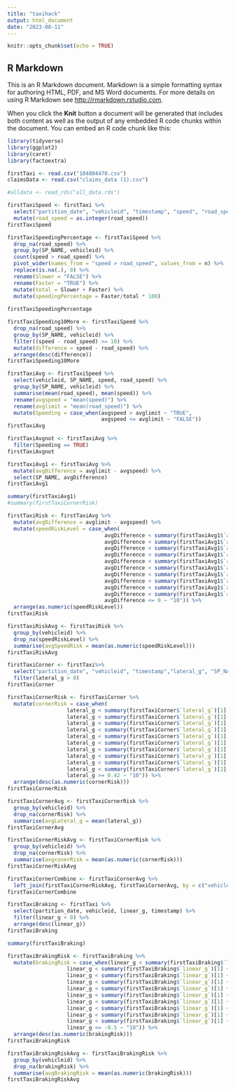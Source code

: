 ```yaml
---
title: "taxihack"
output: html_document
date: "2023-08-11"
---
```


```r
knitr::opts_chunk$set(echo = TRUE)
```

## R Markdown

This is an R Markdown document. Markdown is a simple formatting syntax for authoring HTML, PDF, and MS Word documents. For more details on using R Markdown see <http://rmarkdown.rstudio.com>.

When you click the **Knit** button a document will be generated that includes both content as well as the output of any embedded R code chunks within the document. You can embed an R code chunk like this:

```r
library(tidyverse)
library(ggplot2)
library(caret)
library(factoextra)
```

```r
firstTaxi <- read.csv("104804470.csv")
claimsData <- read.csv("claims_data (1).csv")
```

```r
#alldata <- read_rds("all_data.rds")
```


```r
firstTaxiSpeed <- firstTaxi %>% 
  select("partition_date", "vehicleid", "timestamp", "speed", "road_speed", "SP_NAME") %>% 
  mutate(road_speed = as.integer(road_speed))
firstTaxiSpeed
```
```r
firstTaxiSpeedingPercentage <- firstTaxiSpeed %>% 
  drop_na(road_speed) %>% 
  group_by(SP_NAME, vehicleid) %>% 
  count(speed > road_speed) %>% 
  pivot_wider(names_from = "speed > road_speed", values_from = n) %>% 
  replace(is.na(.), 0) %>% 
  rename(Slower = "FALSE") %>% 
  rename(Faster = "TRUE") %>% 
  mutate(total = Slower + Faster) %>% 
  mutate(speedingPercentage = Faster/total * 100)
  
firstTaxiSpeedingPercentage
```
```r
firstTaxiSpeeding10More <- firstTaxiSpeed %>% 
  drop_na(road_speed) %>% 
  group_by(SP_NAME, vehicleid) %>% 
  filter((speed - road_speed) >= 10) %>% 
  mutate(difference = speed - road_speed) %>% 
  arrange(desc(difference)) 
firstTaxiSpeeding10More
```
```r
firstTaxiAvg <- firstTaxiSpeed %>% 
  select(vehicleid, SP_NAME, speed, road_speed) %>% 
  group_by(SP_NAME, vehicleid) %>% 
  summarise(mean(road_speed), mean(speed)) %>% 
  rename(avgspeed = "mean(speed)") %>% 
  rename(avglimit = "mean(road_speed)") %>% 
  mutate(Speeding = case_when(avgspeed > avglimit ~ "TRUE",
                              avgspeed <= avglimit ~ "FALSE"))
firstTaxiAvg
```
```r
firstTaxiAvgnot <- firstTaxiAvg %>% 
  filter(Speeding == TRUE)
firstTaxiAvgnot
```

```r
firstTaxiAvg1 <- firstTaxiAvg %>% 
  mutate(avgDifference = avglimit - avgspeed) %>% 
  select(SP_NAME, avgDifference)
firstTaxiAvg1
```
```r
summary(firstTaxiAvg1)
#summary(firstTaxiCornerRisk)
```
```r
firstTaxiRisk <- firstTaxiAvg %>% 
  mutate(avgDifference = avglimit - avgspeed) %>% 
  mutate(speedRiskLevel = case_when(
                               avgDifference < summary(firstTaxiAvg1$`avgDifference`)[1] + ((summary(firstTaxiAvg1$`avgDifference`)[6] - summary(firstTaxiAvg1$`avgDifference`)[1])*0.1) & avgDifference > 0 ~ "10",
                               avgDifference < summary(firstTaxiAvg1$`avgDifference`)[1] + ((summary(firstTaxiAvg1$`avgDifference`)[6] - summary(firstTaxiAvg1$`avgDifference`)[1])*0.2) & avgDifference > 0 ~ "9",
                               avgDifference < summary(firstTaxiAvg1$`avgDifference`)[1] + ((summary(firstTaxiAvg1$`avgDifference`)[6] - summary(firstTaxiAvg1$`avgDifference`)[1])*0.3) & avgDifference > 0 ~ "8",
                               avgDifference < summary(firstTaxiAvg1$`avgDifference`)[1] + ((summary(firstTaxiAvg1$`avgDifference`)[6] - summary(firstTaxiAvg1$`avgDifference`)[1])*0.4) & avgDifference > 0 ~ "7",
                               avgDifference < summary(firstTaxiAvg1$`avgDifference`)[1] + ((summary(firstTaxiAvg1$`avgDifference`)[6] - summary(firstTaxiAvg1$`avgDifference`)[1])*0.5) & avgDifference > 0 ~ "6",
                               avgDifference < summary(firstTaxiAvg1$`avgDifference`)[1] + ((summary(firstTaxiAvg1$`avgDifference`)[6] - summary(firstTaxiAvg1$`avgDifference`)[1])*0.6) & avgDifference > 0 ~ "5",
                               avgDifference < summary(firstTaxiAvg1$`avgDifference`)[1] + ((summary(firstTaxiAvg1$`avgDifference`)[6] - summary(firstTaxiAvg1$`avgDifference`)[1])*0.7) & avgDifference > 0 ~ "4",
                               avgDifference < summary(firstTaxiAvg1$`avgDifference`)[1] + ((summary(firstTaxiAvg1$`avgDifference`)[6] - summary(firstTaxiAvg1$`avgDifference`)[1])*0.8) & avgDifference > 0 ~ "3",
                               avgDifference < summary(firstTaxiAvg1$`avgDifference`)[1] + ((summary(firstTaxiAvg1$`avgDifference`)[6] - summary(firstTaxiAvg1$`avgDifference`)[1])*0.9) & avgDifference > 0 ~ "2",
                               avgDifference < summary(firstTaxiAvg1$`avgDifference`)[1] + ((summary(firstTaxiAvg1$`avgDifference`)[6] - summary(firstTaxiAvg1$`avgDifference`)[1])*1.0) & avgDifference > 0 ~ "1",
                               avgDifference <= 0 ~ "10")) %>% 
  arrange(as.numeric(speedRiskLevel))
firstTaxiRisk
```
```r
firstTaxiRiskAvg <- firstTaxiRisk %>% 
  group_by(vehicleid) %>% 
  drop_na(speedRiskLevel) %>% 
  summarise(avgSpeedRisk = mean(as.numeric(speedRiskLevel)))
firstTaxiRiskAvg
```


```r
firstTaxiCorner <- firstTaxi%>% 
  select("partition_date", "vehicleid", "timestamp","lateral_g", "SP_NAME") %>% 
  filter(lateral_g > 0) 
firstTaxiCorner
```
```r
firstTaxiCornerRisk <- firstTaxiCorner %>% 
  mutate(cornerRisk = case_when(
                   lateral_g < summary(firstTaxiCorner$`lateral_g`)[1] + ((summary(firstTaxiCorner$`lateral_g`)[6] - summary(firstTaxiCorner$`lateral_g`)[1])*0.1)~ "1",
                   lateral_g < summary(firstTaxiCorner$`lateral_g`)[1] + ((summary(firstTaxiCorner$`lateral_g`)[6] - summary(firstTaxiCorner$`lateral_g`)[1])*0.2)~ "2",
                   lateral_g < summary(firstTaxiCorner$`lateral_g`)[1] + ((summary(firstTaxiCorner$`lateral_g`)[6] - summary(firstTaxiCorner$`lateral_g`)[1])*0.3)~ "3",
                   lateral_g < summary(firstTaxiCorner$`lateral_g`)[1] + ((summary(firstTaxiCorner$`lateral_g`)[6] - summary(firstTaxiCorner$`lateral_g`)[1])*0.4)~ "4",
                   lateral_g < summary(firstTaxiCorner$`lateral_g`)[1] + ((summary(firstTaxiCorner$`lateral_g`)[6] - summary(firstTaxiCorner$`lateral_g`)[1])*0.5) & lateral_g < 0.42~ "5",
                   lateral_g < summary(firstTaxiCorner$`lateral_g`)[1] + ((summary(firstTaxiCorner$`lateral_g`)[6] - summary(firstTaxiCorner$`lateral_g`)[1])*0.6) & lateral_g < 0.42~ "6",
                   lateral_g < summary(firstTaxiCorner$`lateral_g`)[1] + ((summary(firstTaxiCorner$`lateral_g`)[6] - summary(firstTaxiCorner$`lateral_g`)[1])*0.7) & lateral_g < 0.42~ "7",
                   lateral_g < summary(firstTaxiCorner$`lateral_g`)[1] + ((summary(firstTaxiCorner$`lateral_g`)[6] - summary(firstTaxiCorner$`lateral_g`)[1])*0.8) & lateral_g < 0.42~ "8",
                   lateral_g < summary(firstTaxiCorner$`lateral_g`)[1] + ((summary(firstTaxiCorner$`lateral_g`)[6] - summary(firstTaxiCorner$`lateral_g`)[1])*0.9) & lateral_g < 0.42~ "9",
                   lateral_g < summary(firstTaxiCorner$`lateral_g`)[1] + ((summary(firstTaxiCorner$`lateral_g`)[6] - summary(firstTaxiCorner$`lateral_g`)[1])*01.0)& lateral_g < 0.42~ "10",
                   lateral_g >= 0.42 ~ "10")) %>% 
  arrange(desc(as.numeric(cornerRisk)))
firstTaxiCornerRisk
```
```r
firstTaxiCornerAvg <- firstTaxiCornerRisk %>% 
  group_by(vehicleid) %>% 
  drop_na(cornerRisk) %>% 
  summarise(avgLateral_g = mean(lateral_g)) 
firstTaxiCornerAvg

```

```r
firstTaxiCornerRiskAvg <- firstTaxiCornerRisk %>% 
  group_by(vehicleid) %>% 
  drop_na(cornerRisk) %>% 
  summarise(avgconerRisk = mean(as.numeric(cornerRisk)))
firstTaxiCornerRiskAvg
```
```r
firstTaxiCornerCombine <- firstTaxiCornerAvg %>% 
  left_join(firstTaxiCornerRiskAvg, firstTaxiCornerAvg, by = c("vehicleid"))
firstTaxiCornerCombine
```
```r
firstTaxiBraking <- firstTaxi %>% 
  select(partition_date, vehicleid, linear_g, timestamp) %>% 
  filter(linear_g < 0) %>% 
  arrange(desc(linear_g))
firstTaxiBraking
```
```r
summary(firstTaxiBraking)
```

```r
firstTaxiBrakingRisk <- firstTaxiBraking %>% 
  mutate(brakingRisk = case_when(linear_g < summary(firstTaxiBraking$`linear_g`)[1] + ((summary(firstTaxiBraking$`linear_g`)[6] - summary(firstTaxiBraking$`linear_g`)[1])*0.1)~ "10",
                   linear_g < summary(firstTaxiBraking$`linear_g`)[1] + ((summary(firstTaxiBraking$`linear_g`)[6] - summary(firstTaxiBraking$`linear_g`)[1])*0.2) & linear_g > -0.5~ "9",
                   linear_g < summary(firstTaxiBraking$`linear_g`)[1] + ((summary(firstTaxiBraking$`linear_g`)[6] - summary(firstTaxiBraking$`linear_g`)[1])*0.3) & linear_g > -0.5~ "8",
                   linear_g < summary(firstTaxiBraking$`linear_g`)[1] + ((summary(firstTaxiBraking$`linear_g`)[6] - summary(firstTaxiBraking$`linear_g`)[1])*0.4) & linear_g > -0.5~ "7",
                   linear_g < summary(firstTaxiBraking$`linear_g`)[1] + ((summary(firstTaxiBraking$`linear_g`)[6] - summary(firstTaxiBraking$`linear_g`)[1])*0.5) & linear_g > -0.5~ "6",
                   linear_g < summary(firstTaxiBraking$`linear_g`)[1] + ((summary(firstTaxiBraking$`linear_g`)[6] - summary(firstTaxiBraking$`linear_g`)[1])*0.6) & linear_g > -0.5~ "5",
                   linear_g < summary(firstTaxiBraking$`linear_g`)[1] + ((summary(firstTaxiBraking$`linear_g`)[6] - summary(firstTaxiBraking$`linear_g`)[1])*0.7) & linear_g > -0.5~ "4",
                   linear_g < summary(firstTaxiBraking$`linear_g`)[1] + ((summary(firstTaxiBraking$`linear_g`)[6] - summary(firstTaxiBraking$`linear_g`)[1])*0.8) & linear_g > -0.5~ "3",
                   linear_g < summary(firstTaxiBraking$`linear_g`)[1] + ((summary(firstTaxiBraking$`linear_g`)[6] - summary(firstTaxiBraking$`linear_g`)[1])*0.9) & linear_g > -0.5~ "2",
                   linear_g < summary(firstTaxiBraking$`linear_g`)[1] + ((summary(firstTaxiBraking$`linear_g`)[6] - summary(firstTaxiBraking$`linear_g`)[1])*01.0)& linear_g > -0.5~ "1",
                   linear_g <= -0.5 ~ "10")) %>% 
  arrange(desc(as.numeric(brakingRisk)))
firstTaxiBrakingRisk
```
```r
firstTaxiBrakingRiskAvg <- firstTaxiBrakingRisk %>% 
  group_by(vehicleid) %>% 
  drop_na(brakingRisk) %>% 
  summarise(avgBrakingRisk = mean(as.numeric(brakingRisk)))
firstTaxiBrakingRiskAvg
```

